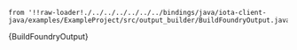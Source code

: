    from '!!raw-loader!./../../../../../../bindings/java/iota-client-java/examples/ExampleProject/src/output_builder/BuildFoundryOutput.java';

<CodeBlock className="language-java">
    {BuildFoundryOutput}
</CodeBlock>